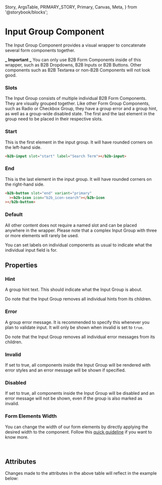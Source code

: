   Story,
  ArgsTable,
  PRIMARY_STORY,
  Primary,
  Canvas,
  Meta,
} from '@storybook/blocks';


<Meta of={InputGroupStories} />

# Input Group Component

<Canvas columns={3} withSource="open" withToolbar={false}>
  <Story id="components-form-input-group--story-010-default" />
</Canvas>

The Input Group Component provides a visual wrapper to concatenate several form components together.

**_ Important _** You can only use B2B Form Components inside of this wrapper, such as
B2B Dropdowns, B2B Inputs or B2B Buttons. Other components such as B2B Textarea or non-B2B Components will not look good.

### Slots

The Input Group consists of multiple individual B2B Form Components. They are visually grouped together.
Like other Form Group Components, such as Radio or Checkbox Group, they have a group error and a group hint,
as well as a group-wide disabled state. The first and the last element in the group need to be placed in their
respective slots.

### Start

This is the first element in the input group. It will have rounded corners on the left-hand side.

```html
<b2b-input slot="start" label="Search Term"></b2b-input>
```

### End

This is the last element in the input group. It will have rounded corners on the right-hand side.

```html
<b2b-button slot="end" variant="primary"
  ><b2b-icon icon="b2b_icon-search"></b2b-icon
></b2b-button>
```

### Default

All other content does not require a named slot and can be placed anywhere in the wrapper.
Please note that a complex Input Group with three or more elements will rarely be used.

<Canvas columns={3} withSource="open" withToolbar={false}>
  <Story id="components-form-input-group--story-040-complex" />
</Canvas>

You can set labels on individual components as usual to indicate what the individual input field is for.

## Properties

### Hint

A group hint text. This should indicate what the Input Group is about.

Do note that the Input Group removes all individual hints from its children.

### Error

A group error message. It is recommended to specify this whenever you plan to validate input.
It will only be shown when invalid is set to `true`.

Do note that the Input Group removes all individual error messages from its children.

### Invalid

If set to true, all components inside the Input Group will be rendered with error styles
and an error message will be shown if specified.

### Disabled

If set to true, all components inside the Input Group will be disabled and an error message
will not be shown, even if the group is also marked as invalid.

### Form Elements Width

You can change the width of our form elements by directly applying the desired width to the component. Follow
this [quick guideline](?path=/story/guidelines-form-usage--page#form-elements-width) if you want to know more.

<br />

## Attributes

<ArgsTable story={PRIMARY_STORY} />
Changes made to the attributes in the above table will reflect in the example below:
<Primary />

